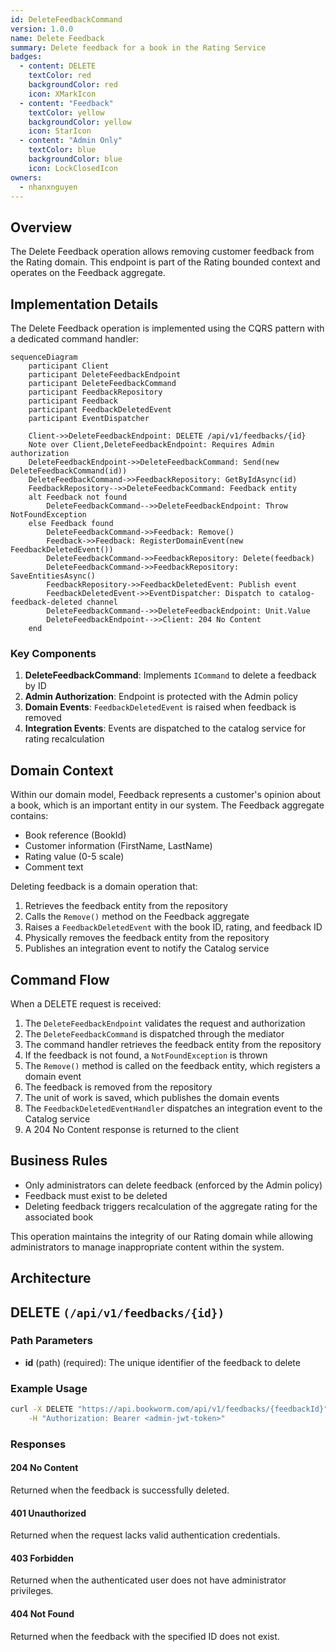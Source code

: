 ```yaml
---
id: DeleteFeedbackCommand
version: 1.0.0
name: Delete Feedback
summary: Delete feedback for a book in the Rating Service
badges:
  - content: DELETE
    textColor: red
    backgroundColor: red
    icon: XMarkIcon
  - content: "Feedback"
    textColor: yellow
    backgroundColor: yellow
    icon: StarIcon
  - content: "Admin Only"
    textColor: blue
    backgroundColor: blue
    icon: LockClosedIcon
owners:
  - nhanxnguyen
---
```


## Overview

The Delete Feedback operation allows removing customer feedback from the Rating domain. This endpoint is part of the Rating bounded context and operates on the Feedback aggregate.

## Implementation Details

The Delete Feedback operation is implemented using the CQRS pattern with a dedicated command handler:

```mermaid
sequenceDiagram
    participant Client
    participant DeleteFeedbackEndpoint
    participant DeleteFeedbackCommand
    participant FeedbackRepository
    participant Feedback
    participant FeedbackDeletedEvent
    participant EventDispatcher

    Client->>DeleteFeedbackEndpoint: DELETE /api/v1/feedbacks/{id}
    Note over Client,DeleteFeedbackEndpoint: Requires Admin authorization
    DeleteFeedbackEndpoint->>DeleteFeedbackCommand: Send(new DeleteFeedbackCommand(id))
    DeleteFeedbackCommand->>FeedbackRepository: GetByIdAsync(id)
    FeedbackRepository-->>DeleteFeedbackCommand: Feedback entity
    alt Feedback not found
        DeleteFeedbackCommand-->>DeleteFeedbackEndpoint: Throw NotFoundException
    else Feedback found
        DeleteFeedbackCommand->>Feedback: Remove()
        Feedback->>Feedback: RegisterDomainEvent(new FeedbackDeletedEvent())
        DeleteFeedbackCommand->>FeedbackRepository: Delete(feedback)
        DeleteFeedbackCommand->>FeedbackRepository: SaveEntitiesAsync()
        FeedbackRepository->>FeedbackDeletedEvent: Publish event
        FeedbackDeletedEvent->>EventDispatcher: Dispatch to catalog-feedback-deleted channel
        DeleteFeedbackCommand-->>DeleteFeedbackEndpoint: Unit.Value
        DeleteFeedbackEndpoint-->>Client: 204 No Content
    end
```

### Key Components

1. **DeleteFeedbackCommand**: Implements `ICommand` to delete a feedback by ID
2. **Admin Authorization**: Endpoint is protected with the Admin policy
3. **Domain Events**: `FeedbackDeletedEvent` is raised when feedback is removed
4. **Integration Events**: Events are dispatched to the catalog service for rating recalculation

## Domain Context

Within our domain model, Feedback represents a customer's opinion about a book, which is an important entity in our system. The Feedback aggregate contains:

- Book reference (BookId)
- Customer information (FirstName, LastName)
- Rating value (0-5 scale)
- Comment text

Deleting feedback is a domain operation that:

1. Retrieves the feedback entity from the repository
2. Calls the `Remove()` method on the Feedback aggregate
3. Raises a `FeedbackDeletedEvent` with the book ID, rating, and feedback ID
4. Physically removes the feedback entity from the repository
5. Publishes an integration event to notify the Catalog service

## Command Flow

When a DELETE request is received:

1. The `DeleteFeedbackEndpoint` validates the request and authorization
2. The `DeleteFeedbackCommand` is dispatched through the mediator
3. The command handler retrieves the feedback entity from the repository
4. If the feedback is not found, a `NotFoundException` is thrown
5. The `Remove()` method is called on the feedback entity, which registers a domain event
6. The feedback is removed from the repository
7. The unit of work is saved, which publishes the domain events
8. The `FeedbackDeletedEventHandler` dispatches an integration event to the Catalog service
9. A 204 No Content response is returned to the client

## Business Rules

- Only administrators can delete feedback (enforced by the Admin policy)
- Feedback must exist to be deleted
- Deleting feedback triggers recalculation of the aggregate rating for the associated book

This operation maintains the integrity of our Rating domain while allowing administrators to manage inappropriate content within the system.

## Architecture

<NodeGraph />

## DELETE `(/api/v1/feedbacks/{id})`

### Path Parameters

- **id** (path) (required): The unique identifier of the feedback to delete

### Example Usage

```bash
curl -X DELETE "https://api.bookworm.com/api/v1/feedbacks/{feedbackId}" \
    -H "Authorization: Bearer <admin-jwt-token>"
```

### Responses

#### <span className="text-green-500">204 No Content</span>

Returned when the feedback is successfully deleted.

#### <span className="text-red-500">401 Unauthorized</span>

Returned when the request lacks valid authentication credentials.

#### <span className="text-red-500">403 Forbidden</span>

Returned when the authenticated user does not have administrator privileges.

#### <span className="text-red-500">404 Not Found</span>

Returned when the feedback with the specified ID does not exist.
